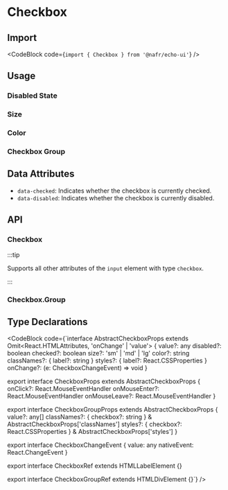 
# Checkbox

## Import

<CodeBlock code={`import { Checkbox } from '@nafr/echo-ui'`} />

## Usage

<Default />

### Disabled State

<Disabled />

### Size

<Size />

### Color

<Color />

### Checkbox Group

<Group />

## Data Attributes

- `data-checked`: Indicates whether the checkbox is currently checked.
- `data-disabled`: Indicates whether the checkbox is currently disabled.

## API

### Checkbox

:::tip

Supports all other attributes of the `input` element with type `checkbox`.

:::

<CheckboxAPITable />

### Checkbox.Group

<CheckboxGroupAPITable />

## Type Declarations

<CodeBlock code={`interface AbstractCheckboxProps<T> extends Omit<React.HTMLAttributes<T>, 'onChange' | 'value'> {
  value?: any
  disabled?: boolean
  checked?: boolean
  size?: 'sm' | 'md' | 'lg'
  color?: string
  classNames?: { label?: string }
  styles?: { label?: React.CSSProperties }
  onChange?: (e: CheckboxChangeEvent) => void
}

export interface CheckboxProps extends AbstractCheckboxProps<HTMLInputElement> {
  onClick?: React.MouseEventHandler<HTMLElement>
  onMouseEnter?: React.MouseEventHandler<HTMLElement>
  onMouseLeave?: React.MouseEventHandler<HTMLElement>
}

export interface CheckboxGroupProps extends AbstractCheckboxProps<HTMLDivElement> {
  value?: any[]
  classNames?: { checkbox?: string } & AbstractCheckboxProps<HTMLDivElement>['classNames']
  styles?: { checkbox?: React.CSSProperties } & AbstractCheckboxProps<HTMLDivElement>['styles']
}

export interface CheckboxChangeEvent {
  value: any
  nativeEvent: React.ChangeEvent<HTMLInputElement>
}

export interface CheckboxRef extends HTMLLabelElement {}

export interface CheckboxGroupRef extends HTMLDivElement {}`} />
